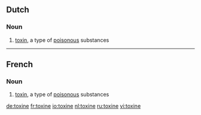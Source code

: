 ==Dutch==

===Noun===
{{nl-noun|toxines|toxinetje}}

# [[toxin]], a type of [[poisonous]] substances

----

==French==

===Noun===
{{fr-noun|f}}

# [[toxin]], a type of [[poisonous]] substances

[[de:toxine]]
[[fr:toxine]]
[[io:toxine]]
[[nl:toxine]]
[[ru:toxine]]
[[vi:toxine]]